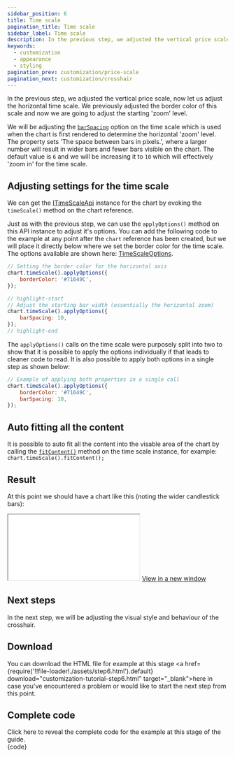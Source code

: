 ```yaml
---
sidebar_position: 6
title: Time scale
pagination_title: Time scale
sidebar_label: Time scale
description: In the previous step, we adjusted the vertical price scale, now let us adjust the horizontal time scale.
keywords:
  - customization
  - appearance
  - styling
pagination_prev: customization/price-scale
pagination_next: customization/crosshair
---
```



<IterativeGuideWarning/>

In the previous step, we adjusted the vertical price scale, now let us adjust the horizontal time scale. We previously adjusted the border color of this scale and now we are going to adjust the starting 'zoom' level.

We will be adjusting the [`barSpacing`](/docs/api/interfaces/TimeScaleOptions#barspacing) option on the time scale which is used when the chart is first rendered to determine the horizontal 'zoom' level. The property sets 'The space between bars in pixels.', where a larger number will result in wider bars and fewer bars visible on the chart. The default value is `6` and we will be increasing it to `10` which will effectively 'zoom in' for the time scale.

## Adjusting settings for the time scale

We can get the [ITimeScaleApi](/docs/api/interfaces/ITimeScaleApi) instance for the chart by evoking the `timeScale()` method on the chart reference.

Just as with the previous step, we can use the `applyOptions()` method on this API instance to adjust it's options. You can add the following code to the example at any point after the `chart` reference has been created, but we will place it directly below where we set the border color for the time scale. The options available are shown here: [TimeScaleOptions](/docs/api/interfaces/TimeScaleOptions).

```js
// Setting the border color for the horizontal axis
chart.timeScale().applyOptions({
    borderColor: '#71649C',
});

// highlight-start
// Adjust the starting bar width (essentially the horizontal zoom)
chart.timeScale().applyOptions({
    barSpacing: 10,
});
// highlight-end
```

The `applyOptions()` calls on the time scale were purposely split into two to show that it is possible to apply the options individually if that leads to cleaner code to read. It is also possible to apply both options in a single step as shown below:

```js
// Example of applying both properties in a single call
chart.timeScale().applyOptions({
    borderColor: '#71649C',
    barSpacing: 10,
});
```

## Auto fitting all the content

It is possible to auto fit all the content into the visable area of the chart by calling the [`fitContent()`](/docs/api/interfaces/ITimeScaleApi#fitcontent) method on the time scale instance, for example: `chart.timeScale().fitContent();`

## Result

At this point we should have a chart like this (noting the wider candlestick bars):

<iframe
    className="standalone-iframe"
    src={require('!!file-loader!./assets/step6.html').default}
></iframe>
<a href={require('!!file-loader!./assets/step6.html').default} target="\_blank">
    View in a new window
</a>

## Next steps

In the next step, we will be adjusting the visual style and behaviour of the crosshair.

## Download

You can download the HTML file for example at this stage <a href={require('!!file-loader!./assets/step6.html').default} download="customization-tutorial-step6.html" target="\_blank">here</a> in case you've encountered a problem or would like to start the next step from this point.

## Complete code


<InstantDetails>
<summary>
Click here to reveal the complete code for the example at this stage of the guide.
</summary>
<CodeBlock className="language-html">{code}</CodeBlock>
</InstantDetails>
